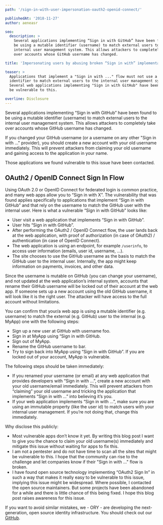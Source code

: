 ```yaml
---
path: '/sign-in-with-user-impersonation-oauth2-openid-connect/'

publishedAt: '2018-11-27'
author: aeneasr

seo:
  description: >
    Several applications implementing “Sign in with GitHub” have been found to
    be using a mutable identifier (username) to match external users to the
    internal user management system. This allows attackers to completely take
    over accounts whose GitHub username has changed.

title: 'Impersonating users by abusing broken “Sign in with” implementations'

teaser: >
  Applications that implement a "Sign in with ..." flow must not use a mutable
  identifier to match external users to the internal user management system.
  Several web applications implementing "Sign in with GitHub" have been found to
  be vulnerable to this.

overline: Disclosure
---
```


Several applications implementing “Sign in with GitHub” have been found to be
using a mutable identifier (username) to match external users to the internal
user management system. This allows attackers to completely take over accounts
whose GitHub username has changed.

If you changed your GitHub username (or a username on any other "Sign in with
..." provider), you should create a new account with your old username
immediately. This will prevent attackers from claiming your old username and
gaining access to the application in your name.

Those applications we found vulnerable to this issue have been contacted.

## OAuth2 / OpenID Connect Sign In Flow

Using OAuth 2.0 or OpenID Connect for federated login is common practice, and
many web apps allow you to “Sign in with X”. The vulnerability that was found
applies specifically to applications that implement “Sign in with GitHub” and
that rely on the username to match the GitHub user with the internal user. Here
is what a vulnerable “Sign in with GitHub” looks like:

- User visit a web application that implements “Sign in with GitHub”.
- User hits “Sign in with GitHub”.
- After performing the OAuth2 / OpenID Connect flow, the user lands back at the
  web application, with proof of authorization (in case of OAuth2) /
  authentication (in case of OpenID Connect).
- The web application is using an endpoint, for example `/userinfo`, to access
  user information (emails, user id, username, …).
- The site chooses to use the GitHub username as the basis to match the GitHub
  user to the internal user. Internally, the app might keep information on
  payments, invoices, and other data.

Since the username is mutable on GitHub (you can change your username), and not
updated at the web application’s internal system, accounts that rename their
GitHub username will be locked out of their account at the web app. If someone
sets up a new account using the old GitHub username, it will look like it is the
right user. The attacker will have access to the full account without
limitations.

You can confirm that your/a web app is using a mutable identifier (e.g.
username) to match the external (e.g. GitHub) user to the internal (e.g. MyApp)
one with the following steps:

- Sign up a new user at GitHub with username foo.
- Sign in at MyApp using “Sign in with GitHub.
- Sign out of MyApp.
- Rename the GitHub username to bar.
- Try to sign back into MyApp using “Sign in with GitHub”. If you are locked out
  of your account, MyApp is vulnerable.

The following steps should be taken immediately:

- If you renamed your username (or email) at any web application that provides
  developers with “Sign in with …”, create a new account with your old
  username/email immediately. This will prevent attackers from “claiming” your
  old username and tricking the application that implements “Sign in with …”
  into believing it’s you.
- If your web application implements “Sign in with …”, make sure you are using
  an immutable property (like the user id) to match users with your internal
  user management. If you’re not doing that, change this immediately.

Why disclose this publicly:

- Most vulnerable apps don’t know it yet. By writing this blog post I want to
  give you the chance to claim your old username(s) immediately and mitigate
  this issue without waiting for apps to fix this.
- I am not a pentester and do not have time to scan all the sites that might be
  vulnerable to this. I hope that the community can rise to the challenge and
  let companies know if their "Sign in with ..." flow is broken.
- I have found open source technology implementing “OAuth2 Sign In” in such a
  way that makes it really easy to be vulnerable to this issue, implying this
  issue might be widespread. Where possible, I contacted the open source
  maintainers. But some projects have been abandoned for a while and there is
  little chance of this being fixed. I hope this blog post raises awareness for
  this issue.

If you want to avoid similar mistakes, we - ORY - are developing the
next-generation, open source identity infrastructure. You should check out our
[GitHub](https://github.com/ory).

